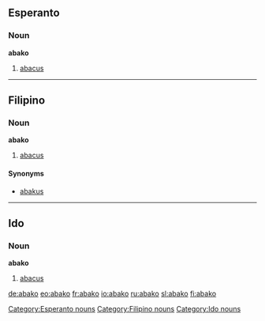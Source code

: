 ==Esperanto==

===Noun===
'''abako'''

# [[abacus]]

[[Category:Esperanto nouns]]

----

==Filipino==

===Noun===
'''abako'''

# [[abacus]]

====Synonyms====
* [[abakus]]

[[Category:Filipino nouns]]

----

==Ido==

===Noun===
'''abako'''

# [[abacus]]

[[Category:Ido nouns]]


[[de:abako]]
[[eo:abako]]
[[fr:abako]]
[[io:abako]]
[[ru:abako]]
[[sl:abako]]
[[fi:abako]]